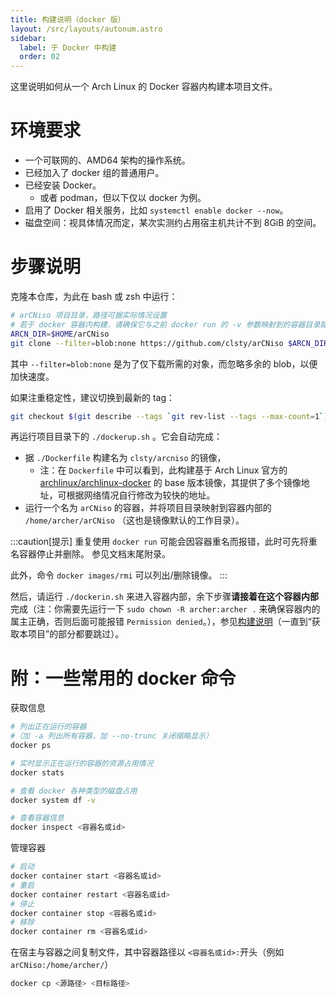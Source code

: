 ```yaml
---
title: 构建说明（docker 版）
layout: /src/layouts/autonum.astro
sidebar:
  label: 于 Docker 中构建
  order: 02
---
```


这里说明如何从一个 Arch Linux 的 Docker 容器内构建本项目文件。

# 环境要求

- 一个可联网的、AMD64 架构的操作系统。
- 已经加入了 docker 组的普通用户。
- 已经安装 Docker。
  - 或者 podman，但以下仅以 docker 为例。
- 启用了 Docker 相关服务，比如 `systemctl enable docker --now`。
- 磁盘空间：视具体情况而定，某次实测约占用宿主机共计不到 8GiB 的空间。

# 步骤说明

克隆本仓库，为此在 bash 或 zsh 中运行：
```bash
# arCNiso 项目目录，路径可据实际情况设置
# 若于 docker 容器内构建，请确保它与之前 docker run 的 -v 参数映射到的容器目录路径一致，默认不需要改动
ARCN_DIR=$HOME/arCNiso
git clone --filter=blob:none https://github.com/clsty/arCNiso $ARCN_DIR && cd $ARCN_DIR
```
其中 `--filter=blob:none` 是为了仅下载所需的对象，而忽略多余的 blob，以便加快速度。

如果注重稳定性，建议切换到最新的 tag：
```bash
git checkout $(git describe --tags `git rev-list --tags --max-count=1`)
```

再运行项目目录下的 `./dockerup.sh` 。它会自动完成：
- 据 `./Dockerfile` 构建名为 `clsty/arcniso` 的镜像，
  - 注：在 `Dockerfile` 中可以看到，此构建基于 Arch Linux 官方的 [archlinux/archlinux-docker](https://gitlab.archlinux.org/archlinux/archlinux-docker) 的 base 版本镜像，其提供了多个镜像地址，可根据网络情况自行修改为较快的地址。
- 运行一个名为 `arCNiso` 的容器，并将项目目录映射到容器内部的 `/home/archer/arCNiso` （这也是镜像默认的工作目录）。

:::caution[提示]
重复使用 `docker run` 可能会因容器重名而报错，此时可先将重名容器停止并删除。
参见文档末尾附录。

此外，命令 `docker images/rmi` 可以列出/删除镜像。
:::

然后，请运行 `./dockerin.sh` 来进入容器内部，余下步骤**请接着在这个容器内部**完成（注：你需要先运行一下 `sudo chown -R archer:archer .` 来确保容器内的属主正确，否则后面可能报错 `Permission denied`。），参见[构建说明](/dev/build)（一直到“获取本项目”的部分都要跳过）。

# 附：一些常用的 docker 命令
获取信息
```bash
# 列出正在运行的容器
#（加 -a 列出所有容器，加 --no-trunc 关闭缩略显示）
docker ps

# 实时显示正在运行的容器的资源占用情况
docker stats

# 查看 docker 各种类型的磁盘占用
docker system df -v

# 查看容器信息
docker inspect <容器名或id>
```

管理容器
```bash
# 启动
docker container start <容器名或id>
# 重启
docker container restart <容器名或id>
# 停止
docker container stop <容器名或id>
# 移除
docker container rm <容器名或id>
```

在宿主与容器之间复制文件，其中容器路径以 `<容器名或id>:`开头（例如 `arCNiso:/home/archer/`）
```bash
docker cp <源路径> <目标路径>
```
